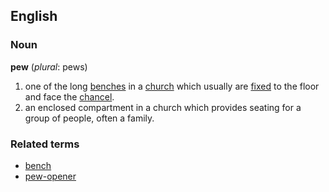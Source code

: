 ==English==
===Noun===
'''pew''' (''plural'': pews)
#one of the long [[bench]]es in a [[church]] which usually are [[fix]]ed to the floor and face the [[chancel]].
#an enclosed compartment in a church which provides seating for a group of people, often a family.
===Related terms===
*[[bench]]
*[[pew-opener]]